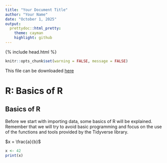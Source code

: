 ```yaml
---
title: "Your Document Title"
author: "Your Name"
date: "October 1, 2025"
output: 
  prettydoc::html_pretty:
    theme: cayman
    highlight: github
---
```


{% include head.html %}

```r
knitr::opts_chunk$set(warning = FALSE, message = FALSE) 
```

This file can be downloaded [here](./basics.Rmd)

# R: Basics of R

## Basics of R

Before we start with importing data, some basics of R will be explained. Remember that we will try to avoid basic programming and focus on the use of the functions and tools provided by the Tidyverse library.
  

$x = \frac{a}{b}$

```r
x <- 42
print(x)
```

